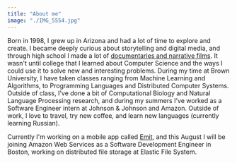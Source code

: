 ```yaml
---
title: "About me"
image: "./IMG_5554.jpg"
---
```



Born in 1998, I grew up in Arizona and had a lot of time to explore and create.
I became deeply curious about storytelling and digital media, and through high school
I made a lot of [documentaries and narrative films](https://www.dillerteenawards.org/project/filmmaking-for-good/). It wasn't until college that I learned
about Computer Science and the ways I could use it to solve new and interesting problems. During my time at Brown University, I have taken classes
ranging from Machine Learning and Algorithms,
to Programming Languages and Distributed Computer Systems. Outside of class, I've done a bit of Computational Biology
and Natural Language Processing research, and during my summers I've worked
as a Software Engineer intern at Johnson & Johnson and Amazon. Outside of work, I love to travel, try new coffee, and learn new languages (currently learning Russian).

Currently I'm working on a mobile app called [Emit](https://www.getemit.com), and this August I will be joining Amazon Web Services as a Software Development Engineer in Boston,
working on distributed file storage at Elastic File System.
